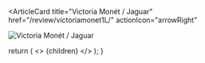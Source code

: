<ArticleCard
  title="Victoria Monét / Jaguar"
  href="/review/victoriamonet1L/"
  actionIcon="arrowRight"
>

![Victoria Monét / Jaguar](../../images/cd/victoriamonet1L.jpg) 
</ArticleCard>

  return (
    <>
      {children}
    </>
  );
}